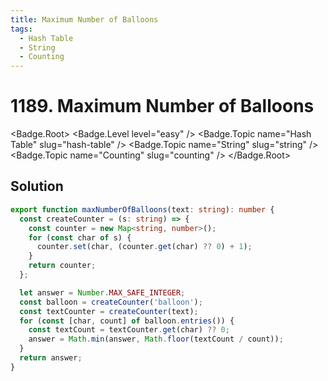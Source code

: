 ```yaml
---
title: Maximum Number of Balloons
tags:
  - Hash Table
  - String
  - Counting
---
```


# 1189. Maximum Number of Balloons

<Badge.Root>
  <Badge.Level level="easy" />
  <Badge.Topic name="Hash Table" slug="hash-table" />
  <Badge.Topic name="String" slug="string" />
  <Badge.Topic name="Counting" slug="counting" />
</Badge.Root>

## Solution

```typescript filename="solution.ts" copy
export function maxNumberOfBalloons(text: string): number {
  const createCounter = (s: string) => {
    const counter = new Map<string, number>();
    for (const char of s) {
      counter.set(char, (counter.get(char) ?? 0) + 1);
    }
    return counter;
  };

  let answer = Number.MAX_SAFE_INTEGER;
  const balloon = createCounter('balloon');
  const textCounter = createCounter(text);
  for (const [char, count] of balloon.entries()) {
    const textCount = textCounter.get(char) ?? 0;
    answer = Math.min(answer, Math.floor(textCount / count));
  }
  return answer;
}
```

<ProblemLink
  codingSite="leetcode"
  href="https://leetcode.com/problems/maximum-number-of-balloons"
  title="Maximum Number of Balloons"
/>

